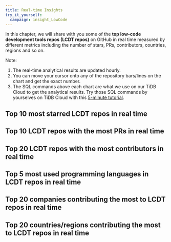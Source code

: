 ```yaml
---
title: Real-time Insights
try_it_yourself:
  campaign: insight_LowCode
---
```


In this chapter, we will share with you some of the **top low-code development tools repos (LCDT repos)** on GitHub in real time measured by different metrics including the number of stars, PRs, contributors, countries, regions and so on. 

Note: 
1. The real-time analytical results are updated hourly. 
2. You can move your cursor onto any of the repository bars/lines on the chart and get the exact number. 
3. The SQL commands above each chart are what we use on our TiDB Cloud to get the analytical results. Try those SQL commands by yourselves on TiDB Cloud with this [5-minute tutorial](/blog/try-it-yourself/).

## Top 10 most starred LCDT repos in real time  

<CommonChart repo='nocode_repos' chart='barchart' n={10} category='rt-top10-by-stars' categoryIndex='repo_name' valueIndex='num' formatSql={false} />


## Top 10 LCDT repos with the most PRs in real time 

<CommonChart repo='nocode_repos' chart='barchart' n={10} category='rt-top10-by-prs' categoryIndex='repo_name' valueIndex='num' formatSql={false} />

## Top 20 LCDT repos with the most contributors in real time

<CommonChart repo='nocode_repos' chart='barchart' n={20} category='rt-top20-by-developers' categoryIndex='repo_name' valueIndex='num' formatSql={false} />


## Top 5 most used programming languages in LCDT repos in real time

<CommonChart repo='nocode_repos' chart='barchart' n={5} category='rt-top5-languages' categoryIndex='language' valueIndex='num' formatSql={false} />


## Top 20 companies contributing the most to LCDT repos in real time


<CommonChart repo='nocode_repos' chart='barchart' n={20} category='rt-top20-companies' categoryIndex='company' valueIndex='num' formatSql={false} />


## Top 20 countries/regions contributing the most to LCDT repos in real time

<CommonChart repo='nocode_repos' chart='barchart' n={20} category='rt-top20-countries' categoryIndex='country' valueIndex='num' formatSql={false} />

